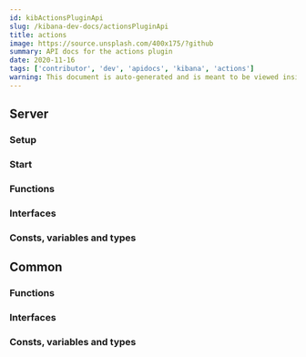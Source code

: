 ```yaml
---
id: kibActionsPluginApi
slug: /kibana-dev-docs/actionsPluginApi
title: actions
image: https://source.unsplash.com/400x175/?github
summary: API docs for the actions plugin
date: 2020-11-16
tags: ['contributor', 'dev', 'apidocs', 'kibana', 'actions']
warning: This document is auto-generated and is meant to be viewed inside our experimental, new docs system. Reach out in #docs-engineering for more info.
---
```



## Server

### Setup
<DocDefinitionList data={[actionsObj.server.setup]}/>

### Start
<DocDefinitionList data={[actionsObj.server.start]}/>

### Functions
<DocDefinitionList data={actionsObj.server.functions}/>

### Interfaces
<DocDefinitionList data={actionsObj.server.interfaces}/>

### Consts, variables and types
<DocDefinitionList data={actionsObj.server.misc}/>

## Common

### Functions
<DocDefinitionList data={actionsObj.common.functions}/>

### Interfaces
<DocDefinitionList data={actionsObj.common.interfaces}/>

### Consts, variables and types
<DocDefinitionList data={actionsObj.common.misc}/>

